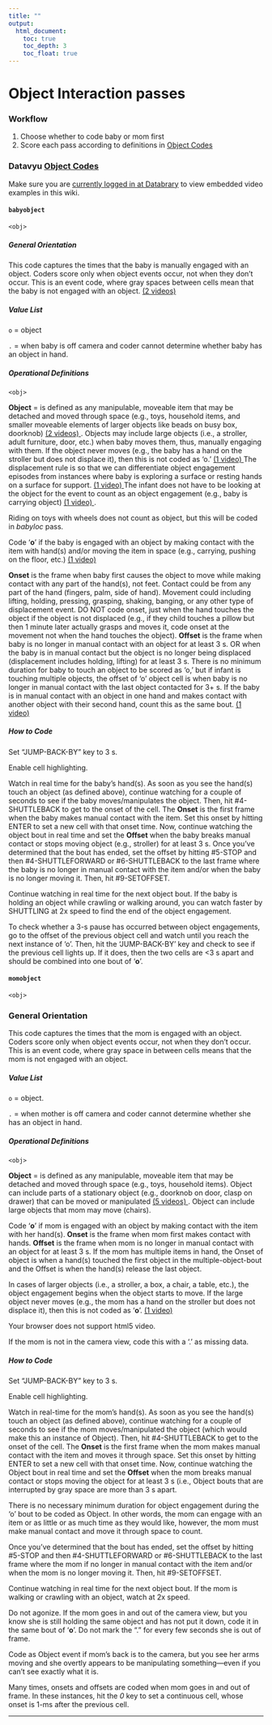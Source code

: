 ```yaml
---
title: ""
output:
  html_document:
    toc: true
    toc_depth: 3
    toc_float: true
---
```



# Object Interaction passes


### Workflow

1. Choose whether to code baby or mom first
2. Score each pass according to definitions in [Object Codes](https://dev1.ed-projects.nyu.edu/wikis/docuwiki/doku.php/manual3)


### Datavyu [Object Codes](objects.html)

Make sure you are [currently logged in at Databrary](https://nyu.databrary.org/user/login) to view embedded video examples in this wiki.

#### `babyobject`

`<obj>`

##### General Orientation

This code captures the times that the baby is manually engaged with an object. Coders score only when object events occur, not when they don't occur. This is an event code, where gray spaces between cells mean that the baby is not engaged with an object. <a href=""> (2 videos) </a>

##### Value List

`o` = object

`.` = when baby is off camera and coder cannot determine whether baby has an object in hand.

##### Operational Definitions

`<obj>`

**Object** = is defined as any manipulable, moveable item that may be detached and moved through space (e.g., toys, household items, and smaller moveable elements of larger objects like beads on busy box, doorknob) <a href=""> (2 videos) </a>. Objects may include large objects (i.e., a stroller, adult furniture, door, etc.) when baby moves them, thus, manually engaging with them. If the object never moves (e.g., the baby has a hand on the stroller but does not displace it), then this is not coded as 'o.' <a href=""> (1 video) </a> The displacement rule is so that we can differentiate object engagement episodes from instances where baby is exploring a surface or resting hands on a surface for support.  <a href=""> (1 video) </a> The infant does not have to be looking at the object for the event to count as an object engagement (e.g., baby is carrying object)  <a href=""> (1 video) </a>.


Riding on toys with wheels does not count as object, but this will be coded in _babyloc_ pass.

Code '**o**' if the baby is engaged with an object by making contact with the item with hand(s) and/or moving the item in space (e.g., carrying, pushing on the floor, etc.)  <a href=""> (1 video) </a>

**Onset** is the frame when baby first causes the object to move while making contact with any part of the hand(s), not feet. Contact could be from any part of the hand (fingers, palm, side of hand). Movement could including lifting, holding, pressing, grasping, shaking, banging, or any other type of displacement event. DO NOT code onset, just when the hand touches the object if the object is not displaced (e.g., if they child touches a pillow but then 1 minute later actually grasps and moves it, code onset at the movement not when the hand touches the object). **Offset** is the frame when baby is no longer in manual contact with an object for at least 3 s. OR when the baby is in manual contact but the object is no longer being displaced (displacement includes holding, lifting) for at least 3 s. There is no minimum duration for baby to touch an object to be scored as 'o,' but if infant is touching multiple objects, the offset of 'o' object cell is when baby is no longer in manual contact with the last object contacted for 3+ s. If the baby is in manual contact with an object in one hand and makes contact with another object with their second hand, count this as the same bout.  <a href=""> (1 video) </a>


##### How to Code

Set “JUMP-BACK-BY” key to 3 s.

Enable cell highlighting.

Watch in real time for the baby's hand(s). As soon as you see the hand(s) touch an object (as defined above), continue watching for a couple of seconds to see if the baby moves/manipulates the object. Then, hit #4-SHUTTLEBACK to get to the onset of the cell. The **Onset** is the first frame when the baby makes manual contact with the item. Set this onset by hitting ENTER to set a new cell with that onset time. Now, continue watching the object bout in real time and set the **Offset** when the baby breaks manual contact or stops moving object (e.g., stroller) for at least 3 s. Once you've determined that the bout has ended, set the offset by hitting #5-STOP and then #4-SHUTTLEFORWARD or #6-SHUTTLEBACK to the last frame where the baby is no longer in manual contact with the item and/or when the baby is no longer moving it. Then, hit #9-SETOFFSET.

Continue watching in real time for the next object bout. If the baby is holding an object while crawling or walking around, you can watch faster by SHUTTLING at 2x speed to find the end of the object engagement.

To check whether a 3-s pause has occurred between object engagements, go to the offset of the previous object cell and watch until you reach the next instance of 'o'. Then, hit the 'JUMP-BACK-BY' key and check to see if the previous cell lights up. If it does, then the two cells are <3 s apart and should be combined into one bout of '**o**'.


#### `momobject`

`<obj>`

### General Orientation

This code captures the times that the mom is engaged with an object. 
Coders score only when object events occur, not when they don't occur. 
This is an event code, where gray space in between cells means that the mom is not engaged with an object.

##### Value List

`o` = object.

`.` = when mother is off camera and coder cannot determine whether she has an object in hand.

##### Operational Definitions

`<obj>`

**Object** = is defined as any manipulable, moveable item that may be detached and moved through space (e.g., toys, household items). Object can include parts of a stationary object (e.g., doorknob on door, clasp on drawer) that can be moved or manipulated  <a href=""> (5 videos) </a>. Object can include large objects that mom may move (chairs).

Code '**o**' if mom is engaged with an object by making contact with the item with her hand(s). **Onset** is the frame when mom first makes contact with hands. **Offset** is the frame when mom is no longer in manual contact with an object for at least 3 s. If the mom has multiple items in hand, the Onset of object is when a hand(s) touched the first object in the multiple-object-bout and the Offset is when the hand(s) release the last object.

In cases of larger objects (i.e., a stroller, a box, a chair, a table, etc.), the object engagement begins when the object starts to move. If the large object never moves (e.g., the mom has a hand on the stroller but does not displace it), then this is not coded as '**o**'.  <a href=""> (1 video) </a>

Your browser does not support html5 video.

If the mom is not in the camera view, code this with a '.' as missing data. 



##### How to Code




Set “JUMP-BACK-BY” key to 3 s.

Enable cell highlighting.

Watch in real-time for the mom's hand(s). As soon as you see the hand(s) touch an object (as defined above), continue watching for a couple of seconds to see if the mom moves/manipulated the object (which would make this an instance of Object). Then, hit #4-SHUTTLEBACK to get to the onset of the cell. The **Onset** is the first frame when the mom makes manual contact with the item and moves it through space. Set this onset by hitting ENTER to set a new cell with that onset time. Now, continue watching the Object bout in real time and set the **Offset** when the mom breaks manual contact or stops moving the object for at least 3 s (i.e., Object bouts that are interrupted by gray space are more than 3 s apart.

There is no necessary minimum duration for object engagement during the 'o' bout to be coded as Object. In other words, the mom can engage with an item or as little or as much time as they would like, however, the mom must make manual contact and move it through space to count.

Once you've determined that the bout has ended, set the offset by hitting #5-STOP and then #4-SHUTTLEFORWARD or #6-SHUTTLEBACK to the last frame where the mom if no longer in manual contact with the item and/or when the mom is no longer moving it. Then, hit #9-SETOFFSET.

Continue watching in real time for the next object bout. If the mom is walking or crawling with an object, watch at 2x speed.

Do not agonize. If the mom goes in and out of the camera view, but you know she is still holding the same object and has not put it down, code it in the same bout of '**o**'. Do not mark the “.” for every few seconds she is out of frame.

Code as Object event if mom's back is to the camera, but you see her arms moving and she overtly appears to be manipulating something—even if you can't see exactly what it is.

Many times, onsets and offsets are coded when mom goes in and out of frame. In these instances, hit the _0_ key to set a continuous cell, whose onset is 1-ms after the previous cell.

---
